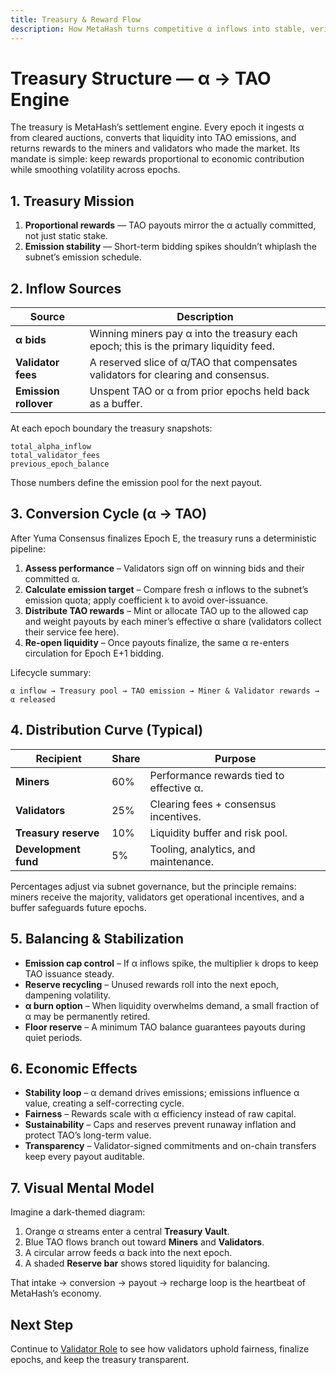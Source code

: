 ```yaml
---
title: Treasury & Reward Flow
description: How MetaHash turns competitive α inflows into stable, verifiable TAO rewards every epoch.
---
```


# Treasury Structure — α → TAO Engine

The treasury is MetaHash’s settlement engine. Every epoch it ingests α from cleared auctions, converts that liquidity into TAO emissions, and returns rewards to the miners and validators who made the market. Its mandate is simple: keep rewards proportional to economic contribution while smoothing volatility across epochs.

## 1. Treasury Mission

1. **Proportional rewards** — TAO payouts mirror the α actually committed, not just static stake.
2. **Emission stability** — Short-term bidding spikes shouldn’t whiplash the subnet’s emission schedule.

## 2. Inflow Sources

| Source | Description |
| --- | --- |
| **α bids** | Winning miners pay α into the treasury each epoch; this is the primary liquidity feed. |
| **Validator fees** | A reserved slice of α/TAO that compensates validators for clearing and consensus. |
| **Emission rollover** | Unspent TAO or α from prior epochs held back as a buffer. |

At each epoch boundary the treasury snapshots:

```
total_alpha_inflow
total_validator_fees
previous_epoch_balance
```

Those numbers define the emission pool for the next payout.

## 3. Conversion Cycle (α → TAO)

After Yuma Consensus finalizes Epoch E, the treasury runs a deterministic pipeline:

1. **Assess performance** – Validators sign off on winning bids and their committed α.
2. **Calculate emission target** – Compare fresh α inflows to the subnet’s emission quota; apply coefficient `k` to avoid over-issuance.
3. **Distribute TAO rewards** – Mint or allocate TAO up to the allowed cap and weight payouts by each miner’s effective α share (validators collect their service fee here).
4. **Re-open liquidity** – Once payouts finalize, the same α re-enters circulation for Epoch E+1 bidding.

Lifecycle summary:

```
α inflow → Treasury pool → TAO emission → Miner & Validator rewards → α released
```

## 4. Distribution Curve (Typical)

| Recipient | Share | Purpose |
| --- | --- | --- |
| **Miners** | 60% | Performance rewards tied to effective α. |
| **Validators** | 25% | Clearing fees + consensus incentives. |
| **Treasury reserve** | 10% | Liquidity buffer and risk pool. |
| **Development fund** | 5% | Tooling, analytics, and maintenance. |

Percentages adjust via subnet governance, but the principle remains: miners receive the majority, validators get operational incentives, and a buffer safeguards future epochs.

## 5. Balancing & Stabilization

- **Emission cap control** – If α inflows spike, the multiplier `k` drops to keep TAO issuance steady.
- **Reserve recycling** – Unused rewards roll into the next epoch, dampening volatility.
- **α burn option** – When liquidity overwhelms demand, a small fraction of α may be permanently retired.
- **Floor reserve** – A minimum TAO balance guarantees payouts during quiet periods.

## 6. Economic Effects

- **Stability loop** – α demand drives emissions; emissions influence α value, creating a self-correcting cycle.
- **Fairness** – Rewards scale with α efficiency instead of raw capital.
- **Sustainability** – Caps and reserves prevent runaway inflation and protect TAO’s long-term value.
- **Transparency** – Validator-signed commitments and on-chain transfers keep every payout auditable.

## 7. Visual Mental Model

Imagine a dark-themed diagram:

1. Orange α streams enter a central **Treasury Vault**.
2. Blue TAO flows branch out toward **Miners** and **Validators**.
3. A circular arrow feeds α back into the next epoch.
4. A shaded **Reserve bar** shows stored liquidity for balancing.

That intake → conversion → payout → recharge loop is the heartbeat of MetaHash’s economy.

## Next Step

Continue to [Validator Role](/understand/validator-role) to see how validators uphold fairness, finalize epochs, and keep the treasury transparent.
